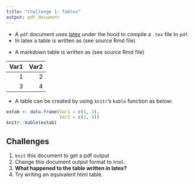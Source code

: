 ```yaml
---
title: "Challenge 1: Tables"
output: pdf_document
---
```


* A `pdf` document uses [latex](https://www.latex-project.org/) under the hood to compile a `.tex` file to `pdf`.
* In latex a table is written as (see source Rmd file)

\begin{center}
\begin{tabular}{rr}
\hline
Var1 & Var2 \\
\hline
1 & 2 \\
3 & 4\\
\hline
\end{tabular}
\end{center}

* A markdown table is written as (see source Rmd file)

| Var1| Var2|
|----:|----:|
|    1|    2|
|    3|    4|


* A table can be created by using `knitr`'s `kable` function as below:


```r
extab <- data.frame(Var1 = c(1, 3),
                    Var2 = c(2, 4))
knitr::kable(extab)
```



## Challenges

1. `knit` this document to get a pdf output
1. Change this document output format to `html`.
1. **What happened to the table written in latex?**
1. Try writing an equivalent html table. 

